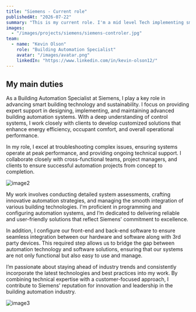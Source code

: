 ```yaml
---
title: "Siemens - Current role"
publishedAt: "2026-07-22"
summary: "This is my current role. I'm a mid level Tech implementing smart controllers in the field according to complex engineering drawings."
images:
  - "/images/projects/siemens/siemens-controler.jpg"
team:
  - name: "Kevin Olson"
    role: "Building Automation Specialist"
    avatar: "/images/avatar.png"
    linkedIn: "https://www.linkedin.com/in/kevin-olson12/"
---
```



## My main duties 
As a Building Automation Specialist at Siemens, I play a key role in advancing smart building technology and sustainability. 
I focus on providing expert support in designing, implementing, and maintaining advanced building automation systems. With a 
deep understanding of control systems, I work closely with clients to develop customized solutions that enhance energy efficiency, 
occupant comfort, and overall operational performance.

In my role, I excel at troubleshooting complex issues, ensuring systems operate at peak performance, and providing ongoing technical support.
I collaborate closely with cross-functional teams, project managers, and clients to ensure successful automation projects from concept to completion.

![image2](/images/projects/siemens/siemens-controler.jpg)

My work involves conducting detailed system assessments, crafting innovative automation strategies, and managing the smooth integration 
of various building technologies. I'm proficient in programming and configuring automation systems, and I’m dedicated to delivering reliable
and user-friendly solutions that reflect Siemens' commitment to excellence.

In addition, I configure our front-end and back-end software to ensure seamless integration between our hardware and software along with 3rd
party devices. This required step allows us to bridge the gap between automation technology and software solutions, ensuring that
our systems are not only functional but also easy to use and manage.

I’m passionate about staying ahead of industry trends and consistently incorporate the latest technologies and best practices into my work.
By combining technical expertise with a customer-focused approach, I contribute to Siemens' reputation for innovation and leadership in 
the building automation industry.

![image3](/images/projects/siemens/siemens-controler.jpg)
